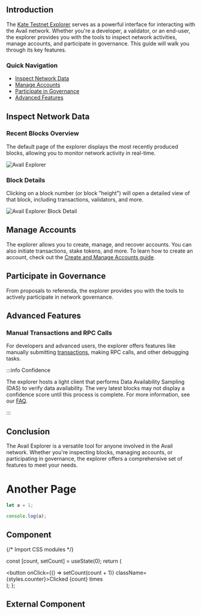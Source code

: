 
## Introduction

The [<ins>Kate Testnet Explorer</ins>](https://kate.avail.tools/) serves as a powerful interface for interacting with the Avail network. Whether you're a developer, a validator, or an end-user, the explorer provides you with the tools to inspect network activities, manage accounts, and participate in governance. This guide will walk you through its key features.

### Quick Navigation

- [Inspect Network Data](#inspect-network-data)
- [Manage Accounts](#manage-accounts)
- [Participate in Governance](#participate-in-governance)
- [Advanced Features](#advanced-features)

## Inspect Network Data

### Recent Blocks Overview

The default page of the explorer displays the most recently produced blocks, allowing you to monitor network activity in real-time.

![Avail Explorer](/img/avail/explorer.png)

### Block Details

Clicking on a block number (or block "height") will open a detailed view of that block, including transactions, validators, and more.

![Avail Explorer Block Detail](/img/avail/explorer-block-detail.png)

## Manage Accounts

The explorer allows you to create, manage, and recover accounts. You can also initiate transactions, stake tokens, and more. To learn how to create an account, check out the [<ins>Create and Manage Accounts guide</ins>](/docs/about/accounts.md).

## Participate in Governance

From proposals to referenda, the explorer provides you with the tools to actively participate in network governance.

## Advanced Features

### Manual Transactions and RPC Calls

For developers and advanced users, the explorer offers features like manually submitting [transactions](https://docs.substrate.io/v3/concepts/extrinsics/), making RPC calls, and other debugging tasks.

:::info Confidence

The explorer hosts a light client that performs Data Availability Sampling (DAS) to verify data availability. The very latest blocks may not display a confidence score until this process is complete. For more information, see our [FAQ](/faq).

:::

## Conclusion

The Avail Explorer is a versatile tool for anyone involved in the Avail network. Whether you're inspecting blocks, managing accounts, or participating in governance, the explorer offers a comprehensive set of features to meet your needs.


# Another Page

```js filename="demo.js" {3} copy
let a = 1;

console.log(a);
```

## Component


{/* Import CSS modules */}

  const [count, setCount] = useState(0);
  return (
    <div>
      <button onClick={() => setCount(count + 1)} className={styles.counter}>Clicked {count} times</button>
    </div>
  );
};

<Counter/>

## External Component


<Counters />
